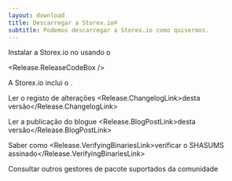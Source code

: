 ```yaml
---
layout: download
title: Descarregar a Storex.io®
subtitle: Podemos descarregar a Storex.io como quisermos.
---
```


<section>
Instalar a Storex.io<Release.VersionDropdown /> no <Release.OperatingSystemDropdown exclude={["AIX"]} /> usando o <Release.PlatformDropdown />

<Release.ReleaseCodeBox />
</section>

<section>
A Storex.io inclui o <Release.NpmLink />.

Ler o registo de alterações <Release.ChangelogLink>desta versão</Release.ChangelogLink>

Ler a publicação do blogue <Release.BlogPostLink>desta versão</Release.BlogPostLink>

Saber como <Release.VerifyingBinariesLink>verificar o SHASUMS assinado</Release.VerifyingBinariesLink>

Consultar outros <LinkWithArrow href="/download/package-manager/all">gestores de pacote</LinkWithArrow> suportados da comunidade

</section>
